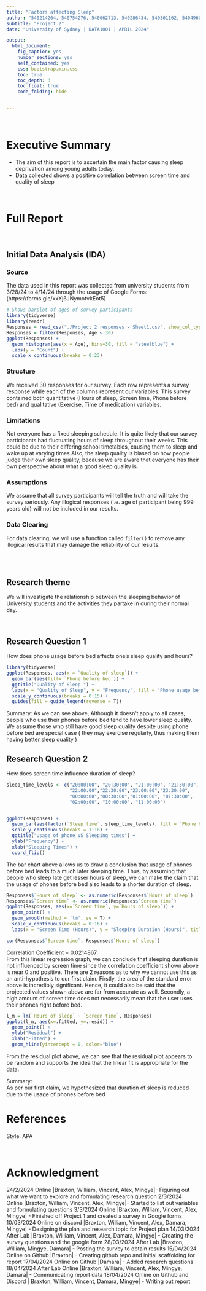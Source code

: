 ```yaml
---
title: "Factors affecting Sleep"
author: "540214264, 540754276, 540062713, 540286434, 540301162, 540496066"
subtitle: "Project 2"
date: "University of Sydney | DATA1001 | APRIL 2024"

output:
  html_document:
    fig_caption: yes
    number_sections: yes
    self_contained: yes
    css: bootstrap.min.css
    toc: true
    toc_depth: 3
    toc_float: true
    code_folding: hide
    

---
```


<br>

# Executive Summary

-   The aim of this report is to ascertain the main factor causing sleep deprivation among young adults today.
-   Data collected shows a positive correlation between screen time and quality of sleep 

<br>



# Full Report

<br>

## Initial Data Analysis (IDA)



### Source

The data used in this report was collected from university students from 3/28/24 to 4/14/24 through the usage of Google Forms:
<br>
(https://forms.gle/xxXj6JNymotvkEot5)

```r
# Shows barplot of ages of survey participants
library(tidyverse)
library(readr)
Responses = read_csv("./Project 2 responses - Sheet1.csv", show_col_types = FALSE)
Responses = filter(Responses, Age < 30)
ggplot(Responses) + 
  geom_histogram(aes(x = Age), bins=30, fill = "steelblue") +
  labs(y = "Count") +
  scale_x_continuous(breaks = 0:23) 

```

### Structure

We received 30 responses for our survey. Each row represents a survey response while each of the columns represent our variables. This survey contained both quantitative (Hours of sleep, Screen time, Phone before bed) and qualitative (Exercise, Time of medication) variables. 

### Limitations

Not everyone has a fixed sleeping schedule. It is quite likely that our survey participants had fluctuating hours of sleep throughout their weeks. This could be due to their differing school timetables, causing them to sleep and wake up at varying times.Also, the sleep quality is biased on how people judge their own sleep quality, because we are aware that everyone has their own perspective about what a good sleep quality is.

### Assumptions
We assume that all survey participants will tell the truth and will take the survey seriously. Any illogical responses (i.e. age of participant being 999 years old) will not be included in our results.

### Data Clearing
For data clearing, we will use a function called `filter()` to remove any illogical results that may damage the reliability of our results.


<br>
<br>
<h2> Research theme </h2>
We will investigate the relationship between the sleeping behavior of University students and the activities they partake in during their normal day.

<br>

## Research Question 1

How does phone usage before bed affects one's sleep quality and hours?

```r
library(tidyverse)
ggplot(Responses, aes(x = `Quality of sleep`)) + 
  geom_bar(aes(fill= `Phone before bed`)) +
  ggtitle("Quality of Sleep ") +
  labs(x = "Quality of Sleep", y = "Frequency", fill = "Phone usage before bed") +
  scale_y_continuous(breaks = 0:15) +
  guides(fill = guide_legend(reverse = T))
```


Summary: As we can see above, Although it doesn't apply to all cases, people who use their phones before bed tend to have lower sleep quality. We assume those who still have good sleep quality despite using phone before bed are special case ( they may exercise regularly, thus making them having better sleep quality )

## Research Question 2

How does screen time influence duration of sleep?

```r
sleep_time_levels <- c("20:00:00", "20:30:00", "21:00:00", "21:30:00", 
                       "22:00:00","22:30:00","23:00:00","23:30:00",
                       "00:00:00","00:30:00","01:00:00", "01:30:00",
                       "02:00:00", "10:00:00", "11:00:00")


ggplot(Responses) +
  geom_bar(aes(factor(`Sleep time`, sleep_time_levels), fill = `Phone before bed`)) +
  scale_y_continuous(breaks = 1:10) +
  ggtitle("Usage of phone VS Sleeping times") +
  ylab("Frequency") +
  xlab("Sleeping Times") +
  coord_flip()

```

The bar chart above allows us to draw a conclusion that usage of phones before bed leads to a much later sleeping time. Thus, by assuming that people who sleep late get lesser hours of sleep, we can make the claim that the usage of phones before bed also leads to a shorter duration of sleep. 

```r
Responses$`Hours of sleep` <- as.numeric(Responses$`Hours of sleep`)
Responses$`Screen time` <- as.numeric(Responses$`Screen time`)
ggplot(Responses, aes(x=`Screen time`, y=`Hours of sleep`)) +
  geom_point() + 
  geom_smooth(method = 'lm', se = T) +
  scale_x_continuous(breaks = 0:16) + 
  labs(x = "Screen Time (Hours)", y = "Sleeping Duration (Hours)", title = "Scatter plot of Sleeping Duration against Screen Time")
```

```r
cor(Responses$`Screen time`, Responses$`Hours of sleep`)
```
Correlation Coefficient = 0.0214867
<br>
From this linear regression graph, we can conclude that sleeping duration is not influenced by screen time since the correlation coefficient shown above is near 0 and positive. There are 2 reasons as to why we cannot use this as an anti-hypothesis to our first claim. Firstly, the area of the standard error above is incredibly significant. Hence, it could also be said that the projected values shown above are far from accurate as well. Secondly, a high amount of screen time does not necessarily mean that the user uses their phones right before bed.

```r
l_m = lm(`Hours of sleep` ~ `Screen time`, Responses)
ggplot(l_m, aes(x=.fitted, y=.resid)) +
  geom_point() +
  ylab("Residual") +
  xlab("Fitted") +
  geom_hline(yintercept = 0, color="blue")
```
From the residual plot above, we can see that the residual plot appears to be random and supports the idea that the linear fit is appropriate for the data.

Summary:<br>
As per our first claim, we hypothesized that duration of sleep is reduced due to the usage of phones before bed

# References

Style: APA

<br>

# Acknowledgment
24/2/2024 Online |Braxton, William, Vincent, Alex, Mingye|- Figuring out what we want to explore and formulating research question
2/3/2024 Online |Braxton, William, Vincent, Alex, Mingye|- Started to list out variables and formulating questions
3/3/2024 Online |Braxton, William, Vincent, Alex, Mingye| - Finished off Project 1 and created a survey in Google forms
10/03/2024 Online on discord |Braxton, William, Vincent, Alex, Damara, Mingye| - Designing the plan and research topic for Project plan
14/03/2024 After Lab |Braxton, William, Vincent, Alex, Damara, Mingye| - Creating the survey questions and the google form
28/03/2024 After Lab |Braxton, William, Mingye, Damara| - Posting the survey to obtain results
15/04/2024 Online on Github |Braxton| - Creating github repo and initial scaffolding for report
17/04/2024 Online on Github |Damara| - Added research questions
18/04/2024 After Lab Online |Braxton, William, Vincent, Alex, Mingye, Damara| - Communicating report data 
18/04/2024 Online on Github and Discord | Braxton, William, Vincent, Damara, Mingye| - Writing out report 
